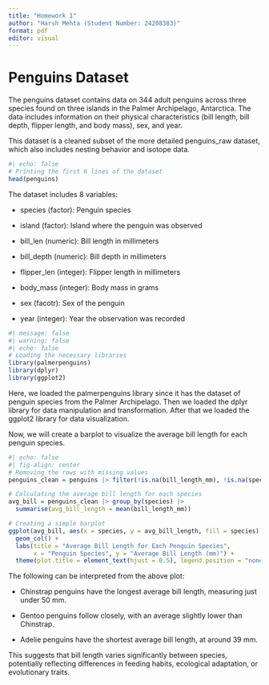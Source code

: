 ```yaml
---
title: "Homework 1"
author: "Harsh Mehta (Student Number: 24208383)"
format: pdf
editor: visual
---
```


# Penguins Dataset

The penguins dataset contains data on 344 adult penguins across three species found on three islands in the Palmer Archipelago, Antarctica. The data includes information on their physical characteristics (bill length, bill depth, flipper length, and body mass), sex, and year.

This dataset is a cleaned subset of the more detailed penguins_raw dataset, which also includes nesting behavior and isotope data.

```r
#| echo: false
# Printing the first 6 lines of the dataset
head(penguins)
```

The dataset includes 8 variables:

-   species (factor): Penguin species

-   island (factor): Island where the penguin was observed

-   bill_len (numeric): Bill length in millimeters

-   bill_depth (numeric): Bill depth in millimeters

-   flipper_len (integer): Flipper length in millimeters

-   body_mass (integer): Body mass in grams

-   sex (facotr): Sex of the penguin

-   year (integer): Year the observation was recorded

```r
#| message: false
#| warning: false
#| echo: false
# Loading the necessary libraries
library(palmerpenguins)
library(dplyr)
library(ggplot2)
```

Here, we loaded the palmerpenguins library since it has the dataset of penguin species from the Palmer Archipelago. Then we loaded the dplyr library for data manipulation and transformation. After that we loaded the ggplot2 library for data visualization.

Now, we will create a barplot to visualize the average bill length for each penguin species.

```r
#| echo: false
#| fig-align: center
# Removing the rows with missing values
penguins_clean = penguins |> filter(!is.na(bill_length_mm), !is.na(species))

# Calculating the average bill length for each species
avg_bill = penguins_clean |> group_by(species) |> 
  summarise(avg_bill_length = mean(bill_length_mm))

# Creating a simple barplot
ggplot(avg_bill, aes(x = species, y = avg_bill_length, fill = species)) +
  geom_col() + 
  labs(title = "Average Bill Length for Each Penguin Species", 
       x = "Penguin Species", y = "Average Bill Length (mm)") + 
  theme(plot.title = element_text(hjust = 0.5), legend.position = "none")
```

The following can be interpreted from the above plot:

-   Chinstrap penguins have the longest average bill length, measuring just under 50 mm.

-   Gentoo penguins follow closely, with an average slightly lower than Chinstrap.

-   Adelie penguins have the shortest average bill length, at around 39 mm.

This suggests that bill length varies significantly between species, potentially reflecting differences in feeding habits, ecological adaptation, or evolutionary traits.
